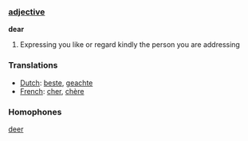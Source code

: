 ===[[adjective]]===

'''dear'''

# Expressing you like or regard kindly the person you are addressing

===Translations===
*[[Dutch]]: [[beste]], [[geachte]]
*[[French]]: [[cher]], [[chère]]

===Homophones===

[[deer]]